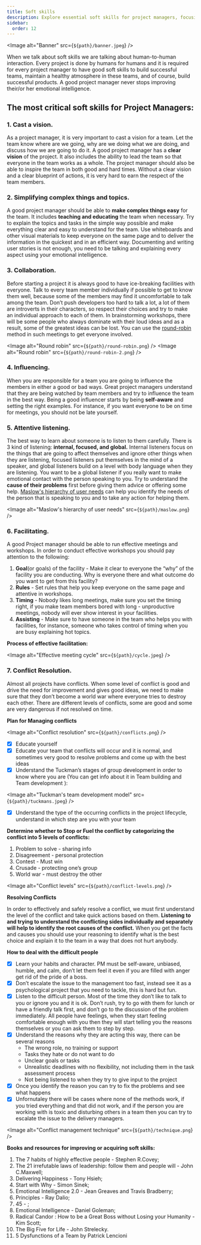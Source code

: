 ```yaml
---
title: Soft skills
description: Explore essential soft skills for project managers, focusing on effective communication, team collaboration, conflict resolution, and leadership, to enhance project success and team dynamics.
sidebar:
  order: 12
---
```



<Image alt="Banner" src={`${path}/banner.jpeg`} />

When we talk about soft skills we are talking about human-to-human interaction. Every project is done by humans for humans and it is required
for every project manager to have good soft skills to build successful teams, maintain a healthy atmosphere in these teams, and of course, build
successful products. A good project manager never stops improving their/or her emotional intelligence.

## The most critical soft skills for Project Managers:

### 1. **Cast a vision.**
As a project manager, it is very important to cast a vision for a team. Let the team know where are we going, why are we
doing what we are doing, and discuss how we are going to do it. A good project manager has a **clear vision** of the project. It also includes
the ability to lead the team so that everyone in the team works as a whole. The project manager should also be able to inspire the team in
both good and hard times. Without a clear vision and a clear blueprint of actions, it is very hard to earn the respect of the team members.
### 2. **Simplifying complex things and topics.**
A good project manager should be able to **make complex things easy** for the team. It includes
**teaching and educating** the team when necessary. Try to explain the topics and tasks in the simple way possible and make everything
clear and easy to understand for the team. Use whiteboards and other visual materials to keep everyone on the same page and to deliver
the information in the quickest and in an efficient way. Documenting and writing user stories is not enough, you need to be talking and
explaining every aspect using your emotional intelligence.
### 3. **Collaboration.**
Before starting a project it is always good to have ice-breaking facilities with everyone. Talk to every team member
individually if possible to get to know them well, because some of the members may find it uncomfortable to talk among the team. Don’t
push developers too hard to talk a lot, a lot of them are introverts in their characters, so respect their choices and try to make an individual
approach to each of them. In brainstorming workshops, there will be some people who always dominate with their loud ideas and as a
result, some of the greatest ideas can be lost.
You can use the [round-robin](http://www.free-management-ebooks.com/news/round-robin-brainstorming/) method in such meetings to get everyone involved.

<Image alt="Round robin" src={`${path}/round-robin.png`} />
<Image alt="Round robin" src={`${path}/round-robin-2.png`} />

### 4. **Influencing.**
When you are responsible for a team you are going to influence the members in either a good or bad ways. Great project
managers understand that they are being watched by team members and try to influence the team in the best way. Being a good influencer starts
by being **self-aware** and setting the right examples. For instance, if you want everyone to be on time for meetings, you should not be late
yourself.

### 5. **Attentive listening.**
The best way to learn about someone is to listen to them carefully. There is 3 kind of listening: **internal, focused, and
global.** Internal listeners focus on the things that are going to affect themselves and ignore other things when they are listening, focused listeners
put themselves in the mind of a speaker, and global listeners build on a level with body language when they are listening. You want to be a global
listener if you really want to make emotional contact with the person speaking to you. Try to understand the **cause of their problems** first before
giving them advice or offering some help. [Maslow's hierarchy of user needs](https://www.masterclass.com/articles/a-guide-to-the-5-levels-of-maslows-hierarchy-of-needs) can help you identify the needs of the person that is speaking to you
and to take any action for helping them.

<Image alt="Maslow's hierarchy of user needs" src={`${path}/maslow.png`} />

### 6. Facilitating.
A good Project manager should be able to run effective meetings and workshops. In order to conduct effective workshops you
should pay attention to the following:
1. **Goal**(or goals) of the facility - Make it clear to everyone the “why” of the facility you are conducting. Why is everyone there and what
outcome do you want to get from this facility?
2. **Rules** - Set rules that help you keep everyone on the same page and attentive in workshops.
3. **Timing** - Nobody likes long meetings, make sure you set the timing right, if you make team members bored with long - unproductive
meetings, nobody will ever show interest in your facilities.
4. **Assisting** - Make sure to have someone in the team who helps you with facilities, for instance, someone who takes control of timing when
you are busy explaining hot topics.

**Process of effective facilitation:**

<Image alt="Effective meeting cycle" src={`${path}/cycle.jpeg`} />

### 7. Conflict Resolution.
Almost all projects have conflicts. When some level of conflict is good and drive the need for improvement and gives
good ideas, we need to make sure that they don’t become a world war where everyone tries to destroy each other. There are different levels of
conflicts, some are good and some are very dangerous if not resolved on time.

**Plan for Managing conflicts**

<Image alt="Conflict resolution" src={`${path}/conflicts.png`} />

- [x] Educate yourself
- [x] Educate your team that conflicts will occur and it is normal, and sometimes very good to resolve problems and come up with the best ideas
- [x] Understand the Tuckman’s stages of group development in order to know where you are (You can get info about it in Team building and
Team development ):

<Image alt="Tuckman's team development model" src={`${path}/tuckmans.jpeg`} />

- [x] Understand the type of the occurring conflicts in the project lifecycle, understand in which step are you with your team

**Determine whether to Stop or Fuel the conflict by categorizing the conflict into 5 levels of conflicts:**

1. Problem to solve - sharing info
2. Disagreement - personal protection
3. Contest - Must win
4. Crusade - protecting one’s group
5. World war - must destroy the other

<Image alt="Conflict levels" src={`${path}/conflict-levels.png`} />

**Resolving Conflicts**

In order to effectively and safely resolve a conflict, we must first understand the level of the conflict and take quick actions based on them.
**Listening to and trying to understand the conflicting sides individually and separately will help to identify the root causes of the
conflict.** When you get the facts and causes you should use your reasoning to identify what is the best choice and explain it to the team in a way
that does not hurt anybody.

**How to deal with the difficult people**

- [x] Learn your habits and character. PM must be self-aware, unbiased, humble, and calm, don’t let them feel it even if you are filled with anger
get rid of the pride of a boss.
- [x] Don’t escalate the issue to the management too fast, instead see it as a psychological project that you need to tackle, this is hard but fun.
- [x] Listen to the difficult person. Most of the time they don’t like to talk to you or ignore you and it is ok. Don’t rush, try to go with them for lunch or
have a friendly talk first, and don’t go to the discussion of the problem immediately. All people have feelings, when they start feeling
comfortable enough with you then they will start telling you the reasons themselves or you can ask them to step by step.
- [x] Understand the reasons why they are acting this way, there can be several reasons
  * The wrong role, no training or support
  * Tasks they hate or do not want to do
  * Unclear goals or tasks
  * Unrealistic deadlines with no flexibility, not including them in the task assessment process
  * Not being listened to when they try to give input to the project
- [x] Once you identify the reason you can try to fix the problems and see what happens
- [x] Unfornutaley there will be cases where none of the methods work, if you tried everything and that did not work, and if the person you are
working with is toxic and disturbing others in a team then you can try to escalate the issue to the delivery managers.

<Image alt="Conflict management technique" src={`${path}/technique.png`} />

**Books and resources for improving or acquiring soft skills:**

1. The 7 habits of highly effective people - Stephen R.Covey;
2. The 21 irrefutable laws of leadership: follow them and people will - John C.Maxwell;
3. Delivering Happiness - Tony Hsieh;
4. Start with Why - Simon Sinek;
5. Emotional Intelligence 2.0 - Jean Greaves and Travis Bradberry;
6. Principles - Ray Dalio;
7. 45 - ;
8. Emotional Intelligence - Daniel Goleman;
9. Radical Candor : How to be a Great Boss without Losing your Humanity - Kim Scott;
10. The Big Five for Life - John Strelecky.
11. 5 Dysfunctions of a Team by Patrick Lencioni